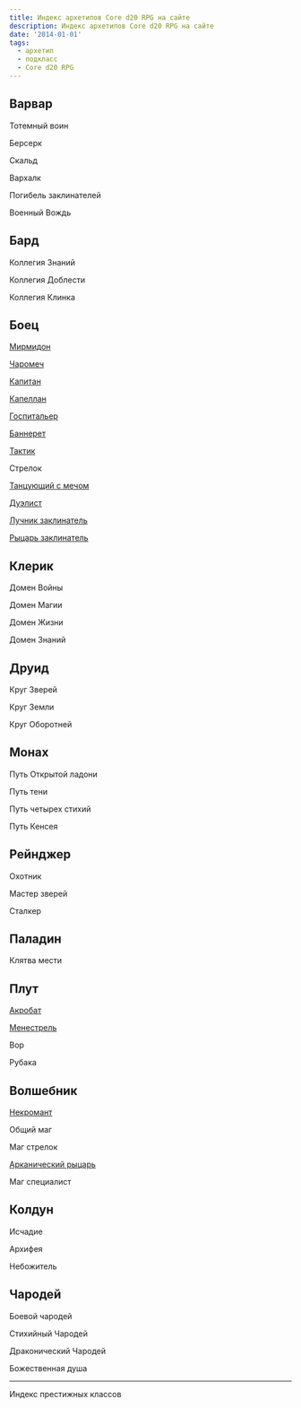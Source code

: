```yaml
---
title: Индекс архетипов Core d20 RPG на сайте
description: Индекс архетипов Core d20 RPG на сайте
date: '2014-01-01'
tags:
  - архетип
  - подкласс
  - Core d20 RPG
---
```


## Варвар

Тотемный воин

Берсерк

Скальд

Вархалк

Погибель заклинателей

Военный Вождь

## Бард

Коллегия Знаний

Коллегия Доблести

Коллегия Клинка

## Боец

[Мирмидон](https://cyborgsandmages.com/posts/core-d20/myrmidon-fighter-archetype)

[Чаромеч](https://cyborgsandmages.com/posts/core-d20/spellsword-fighter-archetype)

[Капитан](https://cyborgsandmages.com/posts/core-d20/captain-fighter-archetype)

[Капеллан](https://cyborgsandmages.com/posts/core-d20/chaplain-fighter-archetype)

[Госпитальер](https://cyborgsandmages.com/posts/core-d20/hospitaler-fighter-archetype)

[Баннерет](https://cyborgsandmages.com/posts/core-d20/banneret-archetype)

[Тактик](https://cyborgsandmages.com/posts/core-d20/tactician-fighter-archetype/)

Стрелок

[Танцующий с мечом](https://cyborgsandmages.com/posts/core-d20/sword-dancer-archetype/)

[Дуэлист](https://cyborgsandmages.com/posts/core-d20/duelist-fighter-archetype/)

[Лучник заклинатель](https://cyborgsandmages.com/posts/core-d20/eldritch-archer-fighter-archetype/)

[Рыцарь заклинатель](https://cyborgsandmages.com/posts/core-d20/eldritch-knight-fighter-archetype/)

## Клерик

Домен Войны

Домен Магии

Домен Жизни

Домен Знаний

## Друид

Круг Зверей

Круг Земли

Круг Оборотней

## Монах

Путь Открытой ладони

Путь тени

Путь четырех стихий

Путь Кенсея

## Рейнджер

Охотник

Мастер зверей

Сталкер

## Паладин

Клятва мести

## Плут

[Акробат](https://cyborgsandmages.com/posts/core-d20/acrobat-rogue-archetype)

[Менестрель](https://cyborgsandmages.com/posts/articles/rogue-archetype-minstrel)

Вор

Рубака


## Волшебник

[Некромант](https://cyborgsandmages.com/posts/core-d20/archetype-wizard-necromancer/)

Общий маг

Маг стрелок

[Арканический рыцарь](https://cyborgsandmages.com/posts/core-d20/arcane-knight-wizard-archetype)

Маг специалист

## Колдун

Исчадие

Архифея

Небожитель 

## Чародей

Боевой чародей

Стихийный Чародей

Драконический Чародей

Божественная душа

---

Индекс престижных классов